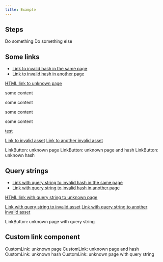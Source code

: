 ```yaml
---
title: Example
---
```



## Steps

<CardGrid stagger>
  <Card title="Step 1">Do something</Card>
  <Card title="Step 2">Do something else</Card>
</CardGrid>

## Some links

- [Link to invalid hash in the same page](#links)
- [Link to invalid hash in another page](/unknown/#links)

<a href="/unknown">HTML link to unknown page</a>

<div id="aBlock">
some content

some content

some content

some content

  <a href="#anotherBlock">
    test
  </a>
</div>

<a href="/icon.svg">Link to invalid asset</a>
<a href="/guidelines/ui.pdf">Link to another invalid asset</a>

<CardGrid>
  <LinkCard title="LinkCard: unknown page" href="/linkcard/" />
  <LinkCard title="LinkCard: unknown page and hash" href="/linkcard/#links" />
  <LinkCard title="LinkCard: unknown hash" href="#linkcard" />
</CardGrid>

<LinkButton href="/linkbutton/">LinkButton: unknown page</LinkButton>
<LinkButton href="/linkbutton/#links">LinkButton: unknown page and hash</LinkButton>
<LinkButton href="#linkbutton">LinkButton: unknown hash</LinkButton>

## Query strings

- [Link with query string to invalid hash in the same page](?query=string#links)
- [Link with query string to invalid hash in another page](/unknown/?query=string#links)

<a href="/unknown?query=string">HTML link with query string to unknown page</a>

<a href="/icon.svg?query=string">Link with query string to invalid asset</a>
<a href="/guidelines/ui.pdf?query=string">Link with query string to another invalid asset</a>

<CardGrid>
  <LinkCard title="LinkCard: unknown page with query string" href="/linkcard/?query=string" />
</CardGrid>

<LinkButton href="/linkbutton/?query=string">LinkButton: unknown page with query string</LinkButton>

## Custom link component


<CustomLink link="/customlink/">CustomLink: unknown page</CustomLink>
<CustomLink link="/customlink/#links">CustomLink: unknown page and hash</CustomLink>
<CustomLink link="#customlink">CustomLink: unknown hash</CustomLink>
<CustomLink link="/customlink/?query=string">CustomLink: unknown page with query string</CustomLink>
